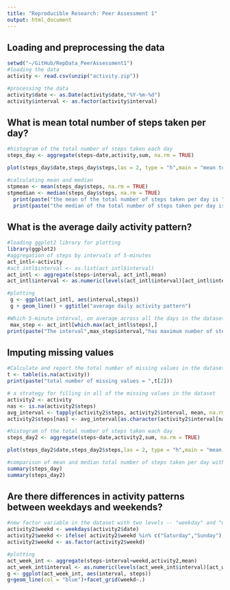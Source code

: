 ```yaml
---
title: "Reproducible Research: Peer Assessment 1"
output: html_document
---
```


## Loading and preprocessing the data
```r
setwd("~/GitHub/RepData_PeerAssessment1")
#loading the data
activity <- read.csv(unzip("activity.zip"))

#processing the data
activity$date <- as.Date(activity$date,"%Y-%m-%d")
activity$interval <- as.factor(activity$interval)

```

## What is mean total number of steps taken per day?
```r
#histogram of the total number of steps taken each day
steps_day <- aggregate(steps~date,activity,sum, na.rm = TRUE)

plot(steps_day$date,steps_day$steps,las = 2, type = "h",main = "mean total number of steps taken per day", ylab = "mean steps per day", xlab = "Dates" )

#calculating mean and median
stpmean <- mean(steps_day$steps, na.rm = TRUE)
stpmedian <- median(steps_day$steps, na.rm = TRUE)
  print(paste("the mean of the total number of steps taken per day is ",stpmean))
  print(paste("the median of the total number of steps taken per day is ",stpmedian))

```

## What is the average daily activity pattern?
```r
#loading ggplot2 library for plotting
library(ggplot2)
#aggregation of steps by intervals of 5-minutes
act_intl<-activity
#act_intl$interval <- as.list(act_intl$interval)
act_intl <- aggregate(steps~interval, act_intl,mean)
act_intl$interval <- as.numeric(levels(act_intl$interval)[act_intl$interval])

#plotting
 g <- ggplot(act_intl, aes(interval,steps))
 g + geom_line() + ggtitle("average daily activity pattern")

#Which 5-minute interval, on average across all the days in the dataset, contains the maximum number of steps?
 max_step <- act_intl[which.max(act_intl$steps),]
print(paste("The interval",max_step$interval,"has maximum number of steps that is ", max_step$steps))
```
## Imputing missing values
```r
#Calculate and report the total number of missing values in the dataset (i.e. the total number of rows with NAs)
t <- table(is.na(activity))
print(paste("total number of missing values = ",t[2]))

# a strategy for filling in all of the missing values in the dataset
activity2 <- activity
nas <- is.na(activity2$steps)
avg_interval <- tapply(activity2$steps, activity2$interval, mean, na.rm=TRUE, simplify = TRUE)
activity2$steps[nas] <- avg_interval[as.character(activity2$interval[nas])]

#histogram of the total number of steps taken each day 
steps_day2 <- aggregate(steps~date,activity2,sum, na.rm = TRUE)

plot(steps_day2$date,steps_day2$steps,las = 2, type = "h",main = "mean total number of steps taken per day", ylab = "mean steps per day", xlab = "Dates" )

#comparison of mean and median total number of steps taken per day with (data  = steps_day) and without NA(steps_day2)
summary(steps_day)
summary(steps_day2)
```

## Are there differences in activity patterns between weekdays and weekends?
```r
#new factor variable in the dataset with two levels -- "weekday" and "weekend" indicating whether a given date is a weekday or weekend day
activity2$weekd <- weekdays(activity2$date)
activity2$weekd <- ifelse( activity2$weekd %in% c("Saturday","Sunday"),"weekend","weekday")
activity2$weekd <- as.factor(activity2$weekd)

#plotting
act_week_int <- aggregate(steps~interval+weekd,activity2,mean)
act_week_int$interval <- as.numeric(levels(act_week_int$interval)[act_week_int$interval])
g <- ggplot(act_week_int, aes(interval, steps))
g+geom_line(col = "blue")+facet_grid(weekd~.)

```

